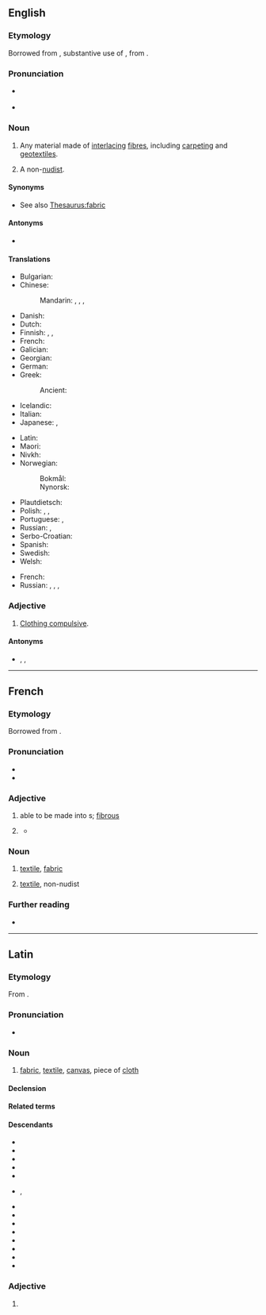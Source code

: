 ==English==
{{wikipedia|dab=textile (disambiguation)|textile}}

===Etymology===
{{root|en|ine-pro|*tetḱ-}}
Borrowed from {{bor|en|la|textile}}, substantive use of {{m|la|textilis||woven}}, from {{m|la|texō||weave}}.

===Pronunciation===
* {{a|UK|US}} {{IPA|en|/ˈtɛks.taɪl/}}
* {{audio|en|en-us-textile.ogg|Audio (US)}}

===Noun===
{{en-noun}}

# {{lb|en|usually|in the plural}} Any material made of [[interlacing]] [[fibre]]s, including [[carpeting]] and [[geotextile]]s.
# {{lb|en|naturism}} A non-[[nudist]].

====Synonyms====
* See also [[Thesaurus:fabric]]

====Antonyms====
* {{sense|naturism}} {{l|en|naturist}}

====Translations====
{{trans-top|cloth produced from fabric}}
* Bulgarian: {{t+|bg|плат|m}}
* Chinese:
*: Mandarin: {{t+|zh|紡織|sc=Hani}}, {{t+|zh|纺织|tr=fǎngzhī|sc=Hani}}, {{t+|zh|紡織品|sc=Hani}}, {{t+|zh|纺织品|tr=fǎngzhīpǐn|sc=Hani}}
* Danish: {{t|da|tekstil|n}}
* Dutch: {{t+|nl|textiel|n}}
* Finnish: {{t+|fi|tekstiili}}, {{t+|fi|kude}}, {{t+|fi|kangas}}
* French: {{t+|fr|textile}}
* Galician: {{t|gl|téxtil|m}}
* Georgian: {{t|ka|ტექსტილი|sc=Geor}}
* German: {{t+|de|Textilie|f}}
* Greek:
*: Ancient: {{t|grc|ὕφασμα|n}}
* Icelandic: {{t|is|textíll|m}}
* Italian: {{t+|it|tessuti|m-p}}
* Japanese: {{t+|ja|織物|tr=おりもの, orimono|sc=Jpan}}, {{t|ja|テクスタイル|tr=tekusutairu|sc=Jpan}}
{{trans-mid}}
* Latin: {{t|la|textilus|m}}
* Maori: {{t|mi|pūeru}}
* Nivkh: {{t|niv|пос}}
* Norwegian:
*: Bokmål: {{t|nb|tekstil}}
*: Nynorsk: {{t|nn|tekstil}}
* Plautdietsch: {{t|pdt|Zeich|n}}
* Polish: {{t+|pl|włókienniczy}}, {{t|pl|materiały włokiennicze|m-p}}, {{t|pl|tekstylia|f-p}}
* Portuguese: {{t+|pt|têxtil|m}}, {{t+|pt|tecido|m}}
* Russian: {{t+|ru|тексти́ль|m}}, {{t+|ru|ткань|f}}
* Serbo-Croatian: {{t+|sh|tekstil|m}}
* Spanish: {{t-needed|es}}
* Swedish: {{t+|sv|textilier|n-p}}
* Welsh: {{t|cy|tecstil|m}}
{{trans-bottom}}

{{trans-top|non-nudist}}
* French: {{t+|fr|textile|m|f}}
* Russian: {{t+|ru|тексти́льщик|m}}, {{t+|ru|тексти́льщица|f}}, {{t+|ru|тексти́льник|m}}, {{t|ru|тексти́льница|f}}
{{trans-bottom}}

===Adjective===
{{en-adj}}

# {{lb|en|naturism}} [[clothing compulsive|Clothing compulsive]].
#: {{ux|en|a '''textile''' beach}}

====Antonyms====
* {{sense|naturism}} {{l|en|clothing optional}}, {{l|en|nude}}, {{l|en|naturist}}

{{c|en|Textiles|Fibers}}

----

==French==

===Etymology===
Borrowed from {{bor|fr|la|textile}}.

===Pronunciation===
* {{fr-IPA}}
* {{audio|fr|Fr-textile.ogg|Audio ("le textile")}}

===Adjective===
{{fr-adj}}

# able to be made into {{l|en|textile}}s; [[fibrous]] {{datedef|from 1752}}
# {{lb|fr|relational}} {{l|en|textile}} {{datedef|from 1864}}
#* {{quote-book|fr|last=Fruit|first=Jean Pierre|title=Vexin normand ou Vexin parisien?: Contribution à l'étude géographique de l'espace rural|publisher=Presse Universitaires de France|year=1974|page=158|text=Les produits viennent surtout naturellement des grandes régions de l'industrie '''textile''' : Mulhouse pour les tissus de coton et la mercerie, le Nord pour les lainages, Troyes pour la bonneterie.|t=The products mainly come naturally from the great regions of the '''textile''' industry: Mulhouse for cotton fabrics and mercerie, the North [of France] for woollens, Troyes for hosiery.}}

===Noun===
{{fr-noun|m}}

# [[#English|textile]], [[fabric]] {{datedef|from 1872}}
# {{lb|fr|naturism}} [[#English|textile]], non-nudist

===Further reading===
* {{R:TLFi}}

{{C|fr|Textiles|Fabrics}}

----

==Latin==

===Etymology===
From {{m|la|textilis||woven}}.

===Pronunciation===
* {{la-IPA}}

===Noun===
{{la-noun|textile<3>}}

# [[fabric]], [[#English|textile]], [[canvas]], piece of [[cloth]]

====Declension====
{{la-ndecl|textile<3>}}

====Related terms====
{{rel4|la|texō|textilis|textor|textōrius|textrīnus|textrīx|textum|textus}}

====Descendants====
{{i|all borrowed}}
{{top2}}
* {{desc|ca|tèxtil}}
* {{desc|da|tekstil}}
* {{desc|nl|textiel}}
* {{desc|en|textile}}
* {{desc|fr|textile}}
* {{desc|de|Textil}}, {{l|de|Textilie}}
* {{desc|lv|tekstils}}
* {{desc|nb|tekstil}}
* {{desc|nn|tekstil}}
* {{desc|pt|têxtil}}
* {{desc|ro|textil}}
* {{desc|ru|текстиль}}
* {{desc|es|textil}}
* {{desc|sv|textil}}
{{bottom}}

===Adjective===
{{la-adj-form|textile}}

# {{inflection of|la|textilis||nom//acc//voc|n|s}}

{{c|la|Fabrics|Textiles}}